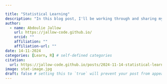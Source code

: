 ```yaml
---

title: "Statistical Learning"
description: "In this blog post, I'll be working through and sharing my solutions to exercises from the book An Introduction to Statistical Learning"
author:
  - name: Abdoulie Jallow
    url: https://jallow-code.github.io/
    orcid: ""
    affiliation: ""
    affiliation-url: "" 
date: 14-11-2024
categories: [Learn, R] # self-defined categories
citation: 
  url: https://jallow-code.github.io/posts/2024-11-14-statistical-learning/ 
image: stat-image.jpg
draft: false # setting this to `true` will prevent your post from appearing on your listing page until you're ready!
---
```

